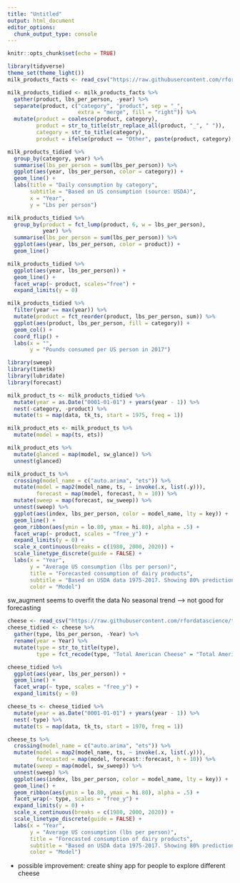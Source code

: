 ```yaml
---
title: "Untitled"
output: html_document
editor_options: 
  chunk_output_type: console
---
```


```r
knitr::opts_chunk$set(echo = TRUE)
```

```r
library(tidyverse)
theme_set(theme_light())
milk_products_facts <- read_csv("https://raw.githubusercontent.com/rfordatascience/tidytuesday/master/data/2019/2019-01-29/milk_products_facts.csv")

```

```r
milk_products_tidied <- milk_products_facts %>% 
  gather(product, lbs_per_person, -year) %>% 
  separate(product, c("category", "product", sep = "_", 
                      extra = "merge", fill = "right")) %>% 
  mutate(product = coalesce(product, category),
         product = str_to_title(str_replace_all(product, "_", " ")),
         category = str_to_title(category),
         product = ifelse(product == "Other", paste(product, category), product))

milk_products_tidied %>% 
  group_by(category, year) %>% 
  summarise(lbs_per_person = sum(lbs_per_person)) %>% 
  ggplot(aes(year, lbs_per_person, color = category)) +
  geom_line() +
  labs(title = "Daily consumption by category",
       subtitle = "Based on US consumption (source: USDA)",
       x = "Year",
       y = "Lbs per person")

milk_products_tidied %>% 
  group_by(product = fct_lump(product, 6, w = lbs_per_person),
           year) %>% 
  summarise(lbs_per_person = sum(lbs_per_person)) %>% 
  ggplot(aes(year, lbs_per_person, color = product)) +
  geom_line()

milk_products_tidied %>% 
  ggplot(aes(year, lbs_per_person)) +
  geom_line() + 
  facet_wrap(~ product, scales="free") +
  expand_limits(y = 0)

milk_products_tidied %>% 
  filter(year == max(year)) %>% 
  mutate(product = fct_reorder(product, lbs_per_person, sum)) %>% 
  ggplot(aes(product, lbs_per_person, fill = category)) + 
  geom_col() + 
  coord_flip() +
  labs(x = "",
       y = "Pounds consumed per US person in 2017")
```

```r
library(sweep)
library(timetk)
library(lubridate)
library(forecast)

milk_product_ts <- milk_products_tidied %>%
  mutate(year = as.Date("0001-01-01") + years(year - 1)) %>%
  nest(-category, -product) %>%
  mutate(ts = map(data, tk_ts, start = 1975, freq = 1))

milk_product_ets <- milk_product_ts %>%
  mutate(model = map(ts, ets))

milk_product_ets %>%
  mutate(glanced = map(model, sw_glance)) %>% 
  unnest(glanced)

milk_product_ts %>%
  crossing(model_name = c("auto.arima", "ets")) %>%
  mutate(model = map2(model_name, ts, ~ invoke(.x, list(.y))),
         forecast = map(model, forecast, h = 10)) %>%
  mutate(sweep = map(forecast, sw_sweep)) %>%
  unnest(sweep) %>% 
  ggplot(aes(index, lbs_per_person, color = model_name, lty = key)) +
  geom_line() +
  geom_ribbon(aes(ymin = lo.80, ymax = hi.80), alpha = .5) +
  facet_wrap(~ product, scales = "free_y") +
  expand_limits(y = 0) +
  scale_x_continuous(breaks = c(1980, 2000, 2020)) +
  scale_linetype_discrete(guide = FALSE) +
  labs(x = "Year",
       y = "Average US consumption (lbs per person)",
       title = "Forecasted consumption of dairy products",
       subtitle = "Based on USDA data 1975-2017. Showing 80% prediction intervals.",
       color = "Model")
```
sw_augment seems to overfit the data
No seasonal trend --> not good for forecasting

```r
cheese <- read_csv("https://raw.githubusercontent.com/rfordatascience/tidytuesday/master/data/2019/2019-01-29/clean_cheese.csv")
cheese_tidied <- cheese %>%
  gather(type, lbs_per_person, -Year) %>%
  rename(year = Year) %>%
  mutate(type = str_to_title(type),
         type = fct_recode(type, "Total American Cheese" = "Total American Chese"))

cheese_tidied %>%
  ggplot(aes(year, lbs_per_person)) +
  geom_line() +
  facet_wrap(~ type, scales = "free_y") +
  expand_limits(y = 0)

cheese_ts <- cheese_tidied %>%
  mutate(year = as.Date("0001-01-01") + years(year - 1)) %>%
  nest(-type) %>%
  mutate(ts = map(data, tk_ts, start = 1970, freq = 1))

cheese_ts %>%
  crossing(model_name = c("auto.arima", "ets")) %>%
  mutate(model = map2(model_name, ts, ~ invoke(.x, list(.y))),
         forecasted = map(model, forecast::forecast, h = 10)) %>%
  mutate(sweep = map(model, sw_sweep)) %>% 
  unnest(sweep) %>%
  ggplot(aes(index, lbs_per_person, color = model_name, lty = key)) +
  geom_line() +
  geom_ribbon(aes(ymin = lo.80, ymax = hi.80), alpha = .5) +
  facet_wrap(~ type, scales = "free_y") +
  expand_limits(y = 0) +
  scale_x_continuous(breaks = c(1980, 2000, 2020)) +
  scale_linetype_discrete(guide = FALSE) +
  labs(x = "Year",
       y = "Average US consumption (lbs per person)",
       title = "Forecasted consumption of dairy products",
       subtitle = "Based on USDA data 1975-2017. Showing 80% prediction intervals.",
       color = "Model")
```

- possible improvement: create shiny app for people to explore different cheese